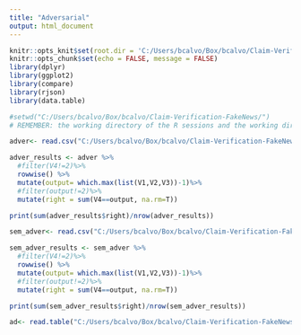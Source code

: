 ```yaml
---
title: "Adversarial"
output: html_document
---
```


```r
knitr::opts_knit$set(root.dir = 'C:/Users/bcalvo/Box/bcalvo/Claim-Verification-FakeNews/')
knitr::opts_chunk$set(echo = FALSE, message = FALSE)
library(dplyr)
library(ggplot2)
library(compare)
library(rjson)
library(data.table)

#setwd("C:/Users/bcalvo/Box/bcalvo/Claim-Verification-FakeNews/")
# REMEMBER: the working directory of the R sessions and the working directory of the notebook are different things!!!!
```

```r
adver<- read.csv("C:/Users/bcalvo/Box/bcalvo/Claim-Verification-FakeNews/experiment-5/outputs/bert_base/adver-results.tsv", header = FALSE, sep='\t')

adver_results <- adver %>%
  #filter(V4!=2)%>%
  rowwise() %>%
  mutate(output= which.max(list(V1,V2,V3))-1)%>%
  #filter(output!=2)%>%
  mutate(right = sum(V4==output, na.rm=T))

print(sum(adver_results$right)/nrow(adver_results))

```
```r
sem_adver<- read.csv("C:/Users/bcalvo/Box/bcalvo/Claim-Verification-FakeNews/experiment-5/outputs/sembert_tags1/adver-results.tsv", header = FALSE, sep='\t')

sem_adver_results <- sem_adver %>%
  #filter(V4!=2)%>%
  rowwise() %>%
  mutate(output= which.max(list(V1,V2,V3))-1)%>%
  #filter(output!=2)%>%
  mutate(right = sum(V4==output, na.rm=T))

print(sum(sem_adver_results$right)/nrow(sem_adver_results))

```


```r
ad<- read.table("C:/Users/bcalvo/Box/bcalvo/Claim-Verification-FakeNews/data/gear/adversarial_examples.tsv", sep="\t", header=FALSE, comment.char="#", na.strings=".", stringsAsFactors=FALSE, quote="", fill=TRUE)

```




